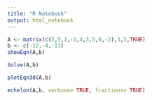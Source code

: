 ```yaml
---
title: "R Notebook"
output: html_notebook
---
```


```r
A <- matrix(c(2,5,1,-1,4,3,5,0,-2),3,3,TRUE)
b <- c(-12,-4,-13)
showEqn(A,b)
```

```r
Solve(A,b)
```

```r
plotEqn3d(A,b)
```

```r
echelon(A,b, verbose= TRUE, fractions= TRUE)
```